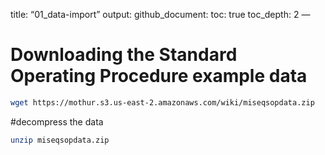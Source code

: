 title: "01_data-import"
output:
  github_document:
  toc: true
  toc_depth: 2
---

# Downloading the Standard Operating Procedure example data
```bash
wget https://mothur.s3.us-east-2.amazonaws.com/wiki/miseqsopdata.zip
```


#decompress the data
```bash
unzip miseqsopdata.zip
```
